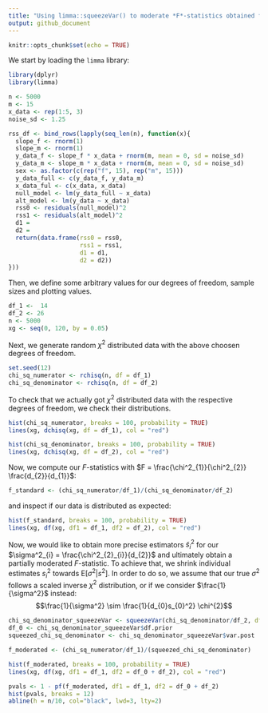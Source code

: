 ```yaml
---
title: "Using limma::squeezeVar() to moderate *F*-statistics obtained from a linear model comparison"
output: github_document
---
```


```r
knitr::opts_chunk$set(echo = TRUE)
```

We start by loading the `limma` library:

```r
library(dplyr)
library(limma)
```

```r
n <- 5000
m <- 15
x_data <- rep(1:5, 3)
noise_sd <- 1.25

rss_df <- bind_rows(lapply(seq_len(n), function(x){
  slope_f <- rnorm(1)
  slope_m <- rnorm(1)
  y_data_f <- slope_f * x_data + rnorm(m, mean = 0, sd = noise_sd)
  y_data_m <- slope_m * x_data + rnorm(m, mean = 0, sd = noise_sd)
  sex <- as.factor(c(rep("f", 15), rep("m", 15)))
  y_data_full <- c(y_data_f, y_data_m)
  x_data_ful <- c(x_data, x_data)
  null_model <- lm(y_data_full ~ x_data)
  alt_model <- lm(y_data ~ x_data)
  rss0 <- residuals(null_model)^2
  rss1 <- residuals(alt_model)^2
  d1 = 
  d2 =
  return(data.frame(rss0 = rss0,
                    rss1 = rss1,
                    d1 = d1,
                    d2 = d2))
}))
```



Then, we define some arbitrary values for our degrees of freedom, sample sizes and plotting values.

```r
df_1 <-  14
df_2 <- 26
n <- 5000
xg <- seq(0, 120, by = 0.05)
```

Next, we generate random $\chi^{2}$ distributed data with the above choosen degrees of freedom.

```r
set.seed(12)
chi_sq_numerator <- rchisq(n, df = df_1)
chi_sq_denominator <- rchisq(n, df = df_2)
```

To check that we actually got $\chi^{2}$ distributed data with the respective degrees of freedom, we check their distributions.

```r
hist(chi_sq_numerator, breaks = 100, probability = TRUE)
lines(xg, dchisq(xg, df = df_1), col = "red")
```

```r
hist(chi_sq_denominator, breaks = 100, probability = TRUE)
lines(xg, dchisq(xg, df = df_2), col = "red")
```
Now, we compute our $F$-statistics with $F = \frac{\chi^2_{1}}{\chi^2_{2}} \frac{d_{2}}{d_{1}}$:
```r
f_standard <- (chi_sq_numerator/df_1)/(chi_sq_denominator/df_2)
```

and inspect if our data is distributed as expected:

```r
hist(f_standard, breaks = 100, probability = TRUE)
lines(xg, df(xg, df1 = df_1, df2 = df_2), col = "red")
```

Now, we would like to obtain more precise estimators $\widetilde{s}^2_{i}$ for our $\sigma^2_{i} = \frac{\chi^2_{2}_{i}}{d_{2}}$ and ultimately obtain a partially moderated $F$-statistic. To achieve that, we shrink individual estimates $s^2_{i}$ towards $\text{E}[\sigma^2 | s^2]$. In order to do so, we assume that our true $\sigma^2$ follows a scaled inverse $\chi^2$ distribution, or if we consider $\frac{1}{\sigma^2}$ instead:
$$\frac{1}{\sigma^2} \sim \frac{1}{d_{0}s_{0}^2} \chi^{2}$$


```r
chi_sq_denominator_squeezeVar <- squeezeVar(chi_sq_denominator/df_2, df = df_2)
df_0 <- chi_sq_denominator_squeezeVar$df.prior
squeezed_chi_sq_denominator <- chi_sq_denominator_squeezeVar$var.post
```


```r
f_moderated <- (chi_sq_numerator/df_1)/(squeezed_chi_sq_denominator)
```

```r
hist(f_moderated, breaks = 100, probability = TRUE)
lines(xg, df(xg, df1 = df_1, df2 = df_0 + df_2), col = "red")
```
```r
pvals <- 1 - pf(f_moderated, df1 = df_1, df2 = df_0 + df_2)
hist(pvals, breaks = 12)
abline(h = n/10, col="black", lwd=3, lty=2)
```

